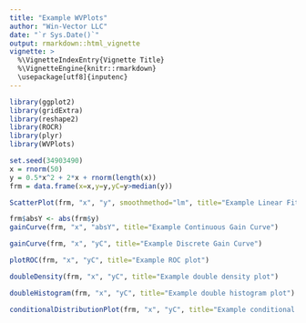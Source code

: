 ```yaml
---
title: "Example WVPlots"
author: "Win-Vector LLC"
date: "`r Sys.Date()`"
output: rmarkdown::html_vignette
vignette: >
  %\VignetteIndexEntry{Vignette Title}
  %\VignetteEngine{knitr::rmarkdown}
  \usepackage[utf8]{inputenc}
---
```



```r
library(ggplot2)
library(gridExtra)
library(reshape2)
library(ROCR)
library(plyr)
library(WVPlots)

set.seed(34903490)
x = rnorm(50)
y = 0.5*x^2 + 2*x + rnorm(length(x))
frm = data.frame(x=x,y=y,yC=y>median(y))
```

```r
ScatterPlot(frm, "x", "y", smoothmethod="lm", title="Example Linear Fit", annot_size=2)
```

```r
frm$absY <- abs(frm$y)
gainCurve(frm, "x", "absY", title="Example Continuous Gain Curve")
```

```r
gainCurve(frm, "x", "yC", title="Example Discrete Gain Curve")
```

```r
plotROC(frm, "x", "yC", title="Example ROC plot")
```

```r
doubleDensity(frm, "x", "yC", title="Example double density plot")
```

```r
doubleHistogram(frm, "x", "yC", title="Example double histogram plot")
```

```r
conditionalDistributionPlot(frm, "x", "yC", title="Example conditional distribution plot")
```

